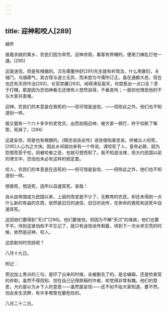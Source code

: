 ```yaml
---
---
---
```

title: 迎神和咬人[289]
---




越侨

报载余姚的某乡，农民们因为旱荒，迎神求雨，看客有带帽的，便用刀棒乱打他一通。[290]

这是迷信，但是有根据的。汉先儒董仲舒[291]先生就有祈雨法，什么用寡妇，关城门，乌烟瘴气，其古怪与道士无异，而未尝为今儒所订正。虽在通都大邑，现在也还有天师作法[292]，长官禁屠[293]，闹得沸反盈天，何尝惹出一点口舌？至于打帽，那是因为恐怕神看见还很有人悠然自得，不垂哀怜；一面则也憎恶他的不与大家共患难。

迎神，农民们的本意是在救死的——但可惜是迷信，——但除此之外，他们也不知道别一样。

报又载有一个六十多岁的老党员，出而劝阻迎神，被大家一顿打，终于咬断了喉管，死掉了。[294]

这是妄信，但是也有根据的。《精忠说岳全传》说张俊陷害忠良，终被众人咬死，[295]人心为之大快。因此乡间就向来有一个传说，谓咬死了人，皇帝必赦，因为怨恨而至于咬，则被咬者之恶，也就可想而知了。我不知道法律，但大约民国以前的律文中，恐怕也未必有这样的规定罢。

咬人，农民们的本意是在逃死的——但可惜是妄信，——但除此之外，他们也不知道别一样。

想救死，想逃死，适所以自速其死，哀哉！

自从由帝国成为民国以来，上层的改变是不少了，无教育的农民，却还未得到一点什么新的有益的东西，依然是旧日的迷信，旧日的讹传，在拚命的救死和逃死中自速其死。

这回他们要得到“天讨”[296]。他们要骇怕，但因为不解“天讨”的缘故，他们也要不平。待到这骇怕和不平忘记了，就只有迷信讹传剩着，待到下一次水旱灾荒的时候，依然是迎神，咬人。

这悲剧何时完结呢？

八月十九日。

附记：

旁边加上黑点的三句，是印了出来的时候，全被删去了的。是总编辑，还是检查官的斧削，虽然不得而知，但在自己记得原稿的作者，却觉得非常有趣。他们的意思，大约是以为乡下人的意思——虽然是妄信——还不如不给大家知道，要不然，怕会发生流弊，有许多喉管也要危险的。

八月二十二日。